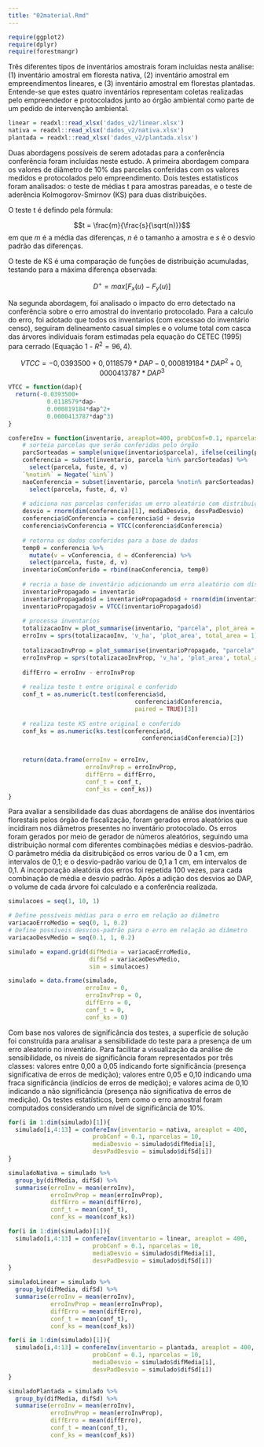 ```yaml
---
title: "02material.Rmd"
---
```


```r
require(ggplot2)
require(dplyr)
require(forestmangr)
```

Três diferentes tipos de inventários amostrais foram incluídas nesta análise: (1) inventário amostral em floresta nativa, (2) inventário amostral em empreendimentos lineares, e (3) inventário amostral em florestas plantadas. Entende-se que estes quatro inventários representam coletas realizadas pelo empreendedor e protocolados junto ao órgão ambiental como parte de um pedido de intervenção ambiental. 

```r
linear = readxl::read_xlsx('dados_v2/linear.xlsx')
nativa = readxl::read_xlsx('dados_v2/nativa.xlsx')
plantada = readxl::read_xlsx('dados_v2/plantada.xlsx')
```

Duas abordagens possíveis de serem adotadas para a conferência conferência foram incluídas neste estudo. A primeira abordagem compara os valores de diâmetro de 10% das parcelas conferidas com os valores medidos e protocolados pelo empreendimento. Dois testes estatisticos foram analisados: o teste de médias t para amostras pareadas, e o teste de aderência Kolmogorov-Smirnov (KS) para duas distribuições. 

O teste t é defindo pela fórmula:

$$t = \frac{m}{\frac{s}{\sqrt(n)}}$$
em que $m$ é a média das diferenças, $n$ é o tamanho a amostra e $s$ é o desvio padrão das diferenças.

O teste de KS é uma comparação de funções de distribuição acumuladas, testando para a máxima diferença observada:

$$D^+ = max[F_x(u) - F_y(u)]$$

Na segunda abordagem, foi analisado o impacto do erro detectado na conferência sobre o erro amostral do inventario protocolado. Para a calculo do erro, foi adotado que todos os inventarios (com excessao do inventário censo), seguiram delineamento casual simples e o volume total com casca das árvores individuais foram estimadas pela equação do CETEC (1995) para cerrado (Equação 1 - $R^2=96,4%$). 
 
$$VTCC = 	-0,0393500 + 0,0118579*DAP - 0,000819184 * DAP^2 + 0,0000413787 * DAP^3$$

```r
VTCC = function(dap){                                                           # modelo para estimar o volume
  return(-0.0393500+
           0.0118579*dap-
           0.000819184*dap^2+
           0.0000413787*dap^3)
}
```

```r
confereInv = function(inventario, areaplot=400, probConf=0.1, nparcelas=10, mediaDesvio = 0.1, desvPadDesvio=0.1){
    # sorteia parcelas que serão conferidas pelo órgão
    parcSorteadas = sample(unique(inventario$parcela), ifelse(ceiling(probConf*nparcelas) < 3, 3, ceiling(probConf*nparcelas)))
    conferencia = subset(inventario, parcela %in% parcSorteadas) %>% 
      select(parcela, fuste, d, v)
    `%notin%` = Negate(`%in%`)
    naoConferencia = subset(inventario, parcela %notin% parcSorteadas) %>% 
      select(parcela, fuste, d, v)
    
    # adiciona nas parcelas conferidas um erro aleatório com distribuição de média e desvio padrão definidos pelo usuário
    desvio = rnorm(dim(conferencia)[1], mediaDesvio, desvPadDesvio)           
    conferencia$dConferencia = conferencia$d + desvio
    conferencia$vConferencia = VTCC(conferencia$dConferencia)
    
    # retorna os dados conferidos para a base de dados
    temp0 = conferencia %>% 
      mutate(v = vConferencia, d = dConferencia) %>%
      select(parcela, fuste, d, v)
    inventarioComConferido = rbind(naoConferencia, temp0)
    
    # recria a base de inventário adicionando um erro aleatório com distribuição de média e desvio padrão definidos pelo usuário
    inventarioPropagado = inventario
    inventarioPropagado$d = inventarioPropagado$d + rnorm(dim(inventarioPropagado)[1], mediaDesvio, desvPadDesvio)
    inventarioPropagado$v = VTCC(inventarioPropagado$d)
    
    # processa inventarios
    totalizacaoInv = plot_summarise(inventario, "parcela", plot_area = areaplot, dbh = "d", vwb = 'v')
    erroInv = sprs(totalizacaoInv, 'v_ha', 'plot_area', total_area = 1)[12,2]
    
    totalizacaoInvProp = plot_summarise(inventarioPropagado, "parcela", plot_area = areaplot, dbh = "d", vwb = 'v')
    erroInvProp = sprs(totalizacaoInvProp, 'v_ha', 'plot_area', total_area = 1)[12,2]
    
    diffErro = erroInv - erroInvProp
    
    # realiza teste t entre original e conferido
    conf_t = as.numeric(t.test(conferencia$d, 
                                    conferencia$dConferencia, 
                                    paired = TRUE)[3])
    
    # realiza teste KS entre original e conferido
    conf_ks = as.numeric(ks.test(conferencia$d, 
                                      conferencia$dConferencia)[2])
    

    return(data.frame(erroInv = erroInv,
                      erroInvProp = erroInvProp,
                      diffErro = diffErro,
                      conf_t = conf_t,
                      conf_ks = conf_ks))
}
```

Para avaliar a sensibilidade das duas abordagens de análise dos inventários florestais pelos órgão de fiscalização, foram gerados erros aleatórios que incidiram nos diâmetros presentes no inventário protocolado. Os erros foram gerados por meio de gerador de números aleatórios, seguindo uma distribuição normal com diferentes combinações médias e desvios-padrão. O parâmetro média da disitrubiçãod os erros variou de 0 a 1 cm, em intervalos de 0,1; e o desvio-padrão variou de 0,1 a 1 cm, em intervalos de 0,1. A incorporação aleatória dos erros foi repetida 100 vezes, para cada combinação de média e desvio padrão. Após a adição dos desvios ao DAP, o volume de cada árvore foi calculado e a conferência realizada.

```r
simulacoes = seq(1, 10, 1)

# Define possíveis médias para o erro em relação ao diâmetro
variacaoErroMedio = seq(0, 1, 0.2)
# Define possíveis desvios-padrão para o erro em relação ao diâmetro
variacaoDesvMedio = seq(0.1, 1, 0.2)

simulado = expand.grid(difMedia = variacaoErroMedio,
                       difSd = variacaoDesvMedio,
                       sim = simulacoes)

simulado = data.frame(simulado,
                      erroInv = 0,
                      erroInvProp = 0,
                      diffErro = 0,
                      conf_t = 0,
                      conf_ks = 0)
```

Com base nos valores de significância dos testes, a superfície de solução foi construída para analisar a sensibilidade do teste para a presença de um erro aleatorio no inventário. Para facilitar a visualização da análise de sensibilidade, os níveis de significância foram representados por três classes: valores entre 0,00 a 0,05 indicando forte significância (presença significativa de erros de medição); valores entre 0,05 e 0,10 indicando uma fraca significância (indícios de erros de medição); e valores acima de 0,10 indicando a não significância (presença não significativa de erros de medição). Os testes estatísticos, bem como o erro amostral foram computados considerando um nível de significância de 10%.

```r

for(i in 1:dim(simulado)[1]){
  simulado[i,4:13] = confereInv(inventario = nativa, areaplot = 400, 
                        probConf = 0.1, nparcelas = 10, 
                        mediaDesvio = simulado$difMedia[i], 
                        desvPadDesvio = simulado$difSd[i])
}

simuladoNativa = simulado %>%
  group_by(difMedia, difSd) %>%
  summarise(erroInv = mean(erroInv),
            erroInvProp = mean(erroInvProp),
            diffErro = mean(diffErro),
            conf_t = mean(conf_t),
            conf_ks = mean(conf_ks))

```

```r

for(i in 1:dim(simulado)[1]){
  simulado[i,4:13] = confereInv(inventario = linear, areaplot = 400, 
                        probConf = 0.1, nparcelas = 10, 
                        mediaDesvio = simulado$difMedia[i], 
                        desvPadDesvio = simulado$difSd[i])
}

simuladoLinear = simulado %>%
  group_by(difMedia, difSd) %>%
  summarise(erroInv = mean(erroInv),
            erroInvProp = mean(erroInvProp),
            diffErro = mean(diffErro),
            conf_t = mean(conf_t),
            conf_ks = mean(conf_ks))

```

```r

for(i in 1:dim(simulado)[1]){
  simulado[i,4:13] = confereInv(inventario = plantada, areaplot = 400, 
                        probConf = 0.1, nparcelas = 10, 
                        mediaDesvio = simulado$difMedia[i], 
                        desvPadDesvio = simulado$difSd[i])
}

simuladoPlantada = simulado %>%
  group_by(difMedia, difSd) %>%
  summarise(erroInv = mean(erroInv),
            erroInvProp = mean(erroInvProp),
            diffErro = mean(diffErro),
            conf_t = mean(conf_t),
            conf_ks = mean(conf_ks))

```
